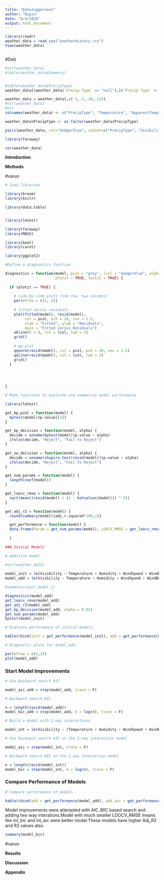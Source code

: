 ```yaml
---
title: "DataJuggernaut"
author: "Bipin"
date: "8/4/2020"
output: html_document
---
```


```r
library(readr)
weather_data = read_csv("weatherHistory.csv")
View(weather_data)
```
```r

```
#Deb
```r
#str(weather_data)
#table(weather_data$Summary)


#table(weather_data$PrecipType)
weather_data[(weather_data$`Precip Type` == "null"),]$`Precip Type` <- "other"

weather_data = weather_data[,c(-1,-2,-10,-12)]
#str(weather_data)
#str
colnames(weather_data) <- c("PrecipType", "Temperature", "ApparentTemperature", "Humidity", "WindSpeed", "WindBearing","Visibility", "Pressure")

weather_data$PrecipType <- as.factor(weather_data$PrecipType)

```

```r
pairs(weather_data, col="dodgerblue", subset=c("PrecipType", "Visibility", "Temperature"))

```

```r
library(faraway)

cor(weather_data)
```

**Introduction**


**Methods**

#varun
```r
# load libraries

library(broom)
library(knitr)

library(data.table)


library(lmtest)

library(faraway)
library(MASS)

library(boot)
library(caret)

library(ggplot2)


```



```r

#Define a diagnostics function

diagnostics = function(model, pcol = "grey", lcol = "dodgerblue", alpha = 0.05, 
                       plotit = TRUE, testit = TRUE) {
  
  if (plotit == TRUE) {
    
    # side-by-side plots (one row, two columns)
    par(mfrow = c(1, 2))
    
    # fitted versus residuals
    plot(fitted(model), resid(model), 
         col = pcol, pch = 20, cex = 1.5, 
         xlab = "Fitted", ylab = "Residuals", 
         main = "Fitted versus Residuals")
    abline(h = 0, col = lcol, lwd = 2)
    grid()
    
    # qq-plot
    qqnorm(resid(model), col = pcol, pch = 20, cex = 1.5)
    qqline(resid(model), col = lcol, lwd = 2)
    grid()
  }
  

  

}


```

```r
# Make functions to evaluate and summarize model performance

library(lmtest)

get_bp_pval = function(model) {
  bptest(model)$p.value[[1]]
}

get_bp_decision = function(model, alpha) {
  decide = unname(bptest(model)$p.value < alpha)
  ifelse(decide, "Reject", "Fail to Reject")
}

get_sw_decision = function(model, alpha) {
  decide = unname(shapiro.test(resid(model))$p.value < alpha)
  ifelse(decide, "Reject", "Fail to Reject")
}

get_num_params = function(model) {
  length(coef(model))
}

get_loocv_rmse = function(model) {
  sqrt(mean((resid(model) / (1 - hatvalues(model))) ^ 2))
}

get_adj_r2 = function(model) {
  round(summary(model)$adj.r.squared*100,2)}

  get_performance = function(model) {
  data.frame(Param = get_num_params(model), LOOCV_RMSE = get_loocv_rmse(model), R2 = round(summary(model)$r.squared*100,2), Adj_R2 = get_adj_r2(model), BP_pval = get_bp_pval(model))
  
  }
```



```r
### Initial Models

# additive model

#str(weather_data)
 
model_init = lm(Visibility ~ Temperature + Humidity + WindSpeed + WindBearing + ApparentTemperature , data = weather_data)
model_add = lm(Visibility ~ Temperature + Humidity + WindSpeed + WindBearing +  Pressure + ApparentTemperature + PrecipType, data = weather_data)

#summary(start_model_1)

diagnostics(model_add)
get_loocv_rmse(model_add)
get_adj_r2(model_add)
get_bp_decision(model_add, alpha = 0.01)
get_num_params(model_add)
bptest(model_init)
```

```r
# Evaluate performance of initial models

kable(rbind(init = get_performance(model_init), add = get_performance(model_add)))
```

```r
# Diagnostic plots for model_add

par(mfrow = c(2,2))
plot(model_add)
```

### Start Model Improvements

```r
# Use backward search AIC 

model_aic_add = step(model_add, trace = F)
```

```r
# Backward search BIC 

n = length(resid(model_add))
model_bic_add = step(model_add, k = log(n), trace = F)


```


```r
# Build a model with 2-way interactions

model_int = lm(Visibility ~ (Temperature + Humidity + WindSpeed + WindBearing +  Pressure + ApparentTemperature + PrecipType)^2, data = weather_data)
```


```r
# Use backward search AIC on the 2-way interaction model

model_aic = step(model_int, trace = F)
```

```r
# Backward search BIC on the 2-way interaction model

n = length(resid(model_int))
model_bic = step(model_int, k = log(n), trace = F)
``` 

### Compare Performance of Models

```r
# Compare performance of models

kable(rbind(add = get_performance(model_add), add_aic = get_performance(model_aic_add),  add_bic = get_performance(model_bic_add), int = get_performance(model_int), int_aic = get_performance(model_aic), int_bic = get_performance(model_bic)))

```

Model improvements were attempted with AIC /BIC based search and adding two way interations.Model with much smaller LOOCV_RMSE means like int_bic and int_aic were better model.These models have higher Adj_R2 and R2 values also.

```r
summary(model_bic)
```

#varun


**Results**


**Discussion**


**Appendix**
